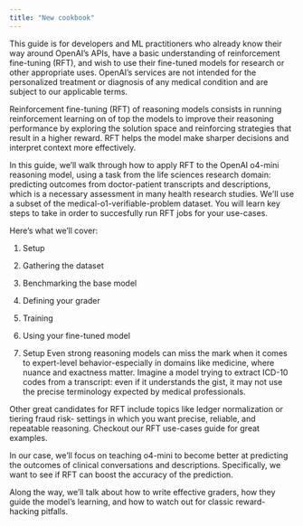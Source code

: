 ```yaml
---
title: "New cookbook"
---
```


This guide is for developers and ML practitioners who already know their way around OpenAIʼs APIs, have a basic understanding of reinforcement fine-tuning (RFT), and wish to use their fine-tuned models for research or other appropriate uses. OpenAI’s services are not intended for the personalized treatment or diagnosis of any medical condition and are subject to our applicable terms.

Reinforcement fine-tuning (RFT) of reasoning models consists in running reinforcement learning on of top the models to improve their reasoning performance by exploring the solution space and reinforcing strategies that result in a higher reward. RFT helps the model make sharper decisions and interpret context more effectively.

In this guide, weʼll walk through how to apply RFT to the OpenAI o4-mini reasoning model, using a task from the life sciences research domain: predicting outcomes from doctor-patient transcripts and descriptions, which is a necessary assessment in many health research studies. We'll use a subset of the medical-o1-verifiable-problem dataset. You will learn key steps to take in order to succesfully run RFT jobs for your use-cases.

Here’s what we’ll cover:

1. Setup
2. Gathering the dataset
3. Benchmarking the base model
4. Defining your grader
5. Training
6. Using your fine-tuned model


1. Setup
Even strong reasoning models can miss the mark when it comes to expert-level behavior-especially in domains like medicine, where nuance and exactness matter. Imagine a model trying to extract ICD-10 codes from a transcript: even if it understands the gist, it may not use the precise terminology expected by medical professionals.

Other great candidates for RFT include topics like ledger normalization or tiering fraud risk- settings in which you want precise, reliable, and repeatable reasoning. Checkout our RFT use-cases guide for great examples.

In our case, weʼll focus on teaching o4-mini to become better at predicting the outcomes of clinical conversations and descriptions. Specifically, we want to see if RFT can boost the accuracy of the prediction.

Along the way, weʼll talk about how to write effective graders, how they guide the modelʼs learning, and how to watch out for classic reward-hacking pitfalls.
